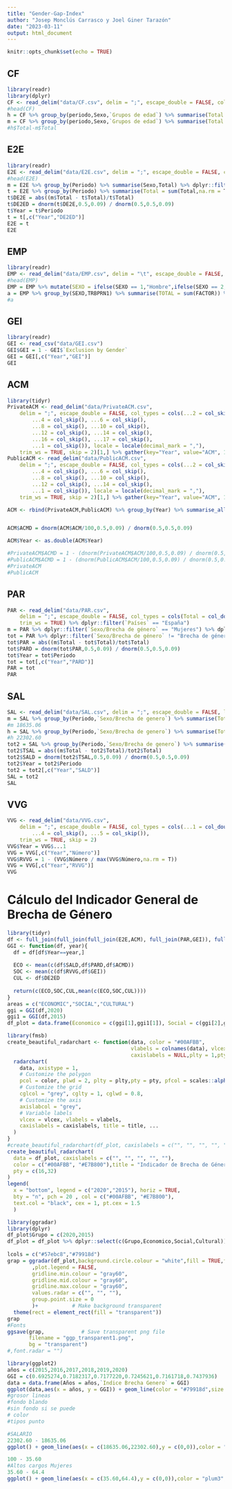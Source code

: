 ```yaml
---
title: "Gender-Gap-Index"
author: "Josep Monclús Carrasco y Joel Giner Tarazón"
date: "2023-03-11"
output: html_document
---
```


```r
knitr::opts_chunk$set(echo = TRUE)
```

## CF

```r
library(readr)
library(dplyr)
CF <- read_delim("data/CF.csv", delim = ";", escape_double = FALSE, col_types = cols(Total = col_double()), locale = locale(decimal_mark = ","), trim_ws = TRUE)
#head(CF)
h = CF %>% group_by(periodo,Sexo,`Grupos de edad`) %>% summarise(Total = sum(Total,na.rm = T)) %>% dplyr::filter(Sexo == "Hombres")
m = CF %>% group_by(periodo,Sexo,`Grupos de edad`) %>% summarise(Total = sum(Total,na.rm = T)) %>% dplyr::filter(Sexo == "Mujeres")
#h$Total-m$Total
```



## E2E

```r
library(readr)
E2E <- read_delim("data/E2E.csv", delim = ";", escape_double = FALSE, col_types = cols(Total = col_double()),locale = locale(decimal_mark = ","), trim_ws = TRUE) %>% dplyr::filter(`Países` == "España")
#head(E2E)
m = E2E %>% group_by(Periodo) %>% summarise(Sexo,Total) %>% dplyr::filter(`Sexo` == "Mujeres")
t = E2E %>% group_by(Periodo) %>% summarise(Total = sum(Total,na.rm = T))
t$DE2E = abs((m$Total - t$Total)/t$Total)
t$DE2ED = dnorm(t$DE2E,0.5,0.09) / dnorm(0.5,0.5,0.09)
t$Year = t$Periodo
t = t[,c("Year","DE2ED")]
E2E = t
E2E
```

## EMP

```r
library(readr)
EMP <- read_delim("data/EMP.csv", delim = "\t", escape_double = FALSE, trim_ws = TRUE)
#head(EMP)
EMP = EMP %>% mutate(SEXO = ifelse(SEXO == 1,"Hombre",ifelse(SEXO == 2,"Mujer",NA)))
a = EMP %>% group_by(SEXO,TRBPRN1) %>% summarise(TOTAL = sum(FACTOR)) %>%mutate(Porcentaje_personas = (TOTAL / sum(TOTAL))) %>% dplyr::filter(TRBPRN1 == 1)
#a
```


## GEI

```r
library(readr)
GEI <- read_csv("data/GEI.csv")
GEI$GEI = 1 - GEI$`Exclusion by Gender`
GEI = GEI[,c("Year","GEI")]
GEI
```

## ACM

```r
library(tidyr)
PrivateACM <- read_delim("data/PrivateACM.csv", 
    delim = ";", escape_double = FALSE, col_types = cols(...2 = col_skip(), 
        ...4 = col_skip(), ...6 = col_skip(), 
        ...8 = col_skip(), ...10 = col_skip(), 
        ...12 = col_skip(), ...14 = col_skip(), 
        ...16 = col_skip(), ...17 = col_skip(), 
        ...1 = col_skip()), locale = locale(decimal_mark = ","), 
    trim_ws = TRUE, skip = 2)[1,] %>% gather(key="Year", value="ACM", 1:7)
PublicACM <- read_delim("data/PublicACM.csv", 
    delim = ";", escape_double = FALSE, col_types = cols(...2 = col_skip(), 
        ...4 = col_skip(), ...6 = col_skip(), 
        ...8 = col_skip(), ...10 = col_skip(), 
        ...12 = col_skip(), ...14 = col_skip(), 
        ...1 = col_skip()), locale = locale(decimal_mark = ","), 
    trim_ws = TRUE, skip = 2)[1,] %>% gather(key="Year", value="ACM", 1:7)

ACM <- rbind(PrivateACM,PublicACM) %>% group_by(Year) %>% summarise_all(.,mean)


ACM$ACMD = dnorm(ACM$ACM/100,0.5,0.09) / dnorm(0.5,0.5,0.09)

ACM$Year <- as.double(ACM$Year)

#PrivateACM$ACMD = 1 - (dnorm(PrivateACM$ACM/100,0.5,0.09) / dnorm(0.5,0.5,0.09))
#PublicACM$ACMD = 1 - (dnorm(PublicACM$ACM/100,0.5,0.09) / dnorm(0.5,0.5,0.09))
#PrivateACM
#PublicACM
```

## PAR

```r
PAR <- read_delim("data/PAR.csv", 
    delim = ";", escape_double = FALSE, col_types = cols(Total = col_double()), locale = locale(decimal_mark = ","), 
    trim_ws = TRUE) %>% dplyr::filter(`Países` == "España")
m = PAR %>% dplyr::filter(`Sexo/Brecha de género` == "Mujeres") %>% dplyr::select(c(Periodo,Total))%>% arrange(Periodo)
tot = PAR %>% dplyr::filter(`Sexo/Brecha de género` != "Brecha de género (mujeres - hombres)")%>% group_by(Periodo) %>% summarise(Total = sum(Total,na.rm=T))
tot$PAR = abs((m$Total - tot$Total)/tot$Total)
tot$PARD = dnorm(tot$PAR,0.5,0.09) / dnorm(0.5,0.5,0.09)
tot$Year = tot$Periodo
tot = tot[,c("Year","PARD")]
PAR = tot
PAR
```

## SAL

```r
SAL <- read_delim("data/SAL.csv", delim = ";", escape_double = FALSE, locale = locale(decimal_mark = ","), trim_ws = TRUE) %>% dplyr::filter(`Sexo/Brecha de genero` != "Cociente mujeres respecto a hombres")
m = SAL %>% group_by(Periodo,`Sexo/Brecha de genero`) %>% summarise(Total = mean(Total,na.rm = T)) %>% dplyr::filter(`Sexo/Brecha de genero` == "Mujeres")
#m 18635.06	
h = SAL %>% group_by(Periodo,`Sexo/Brecha de genero`) %>% summarise(Total = mean(Total,na.rm = T)) %>% dplyr::filter(`Sexo/Brecha de genero` == "Hombres")
#h 22302.60	
tot2 = SAL %>% group_by(Periodo,`Sexo/Brecha de genero`) %>% summarise(Total = mean(Total,na.rm = T)) %>% group_by(Periodo) %>% summarise(Total = sum(Total,na.rm=T))
tot2$TSAL = abs((m$Total - tot2$Total)/tot2$Total)
tot2$SALD = dnorm(tot2$TSAL,0.5,0.09) / dnorm(0.5,0.5,0.09)
tot2$Year = tot2$Periodo
tot2 = tot2[,c("Year","SALD")]
SAL = tot2
SAL
```


## VVG

```r
VVG <- read_delim("data/VVG.csv", 
    delim = ";", escape_double = FALSE, col_types = cols(...1 = col_double(),...2 = col_skip(), 
        ...4 = col_skip(), ...5 = col_skip()), 
    trim_ws = TRUE, skip = 2)
VVG$Year = VVG$...1
VVG = VVG[,c("Year","Número")]
VVG$RVVG = 1 - (VVG$Número / max(VVG$Número,na.rm = T))
VVG = VVG[,c("Year","RVVG")]
VVG
```


# Cálculo del Indicador General de Brecha de Género

```r
library(tidyr)
df <- full_join(full_join(full_join(E2E,ACM), full_join(PAR,GEI)), full_join(SAL, VVG)) %>% drop_na()
GGI <- function(df, year){
  df = df[df$Year==year,]
  
  ECO <- mean(c(df$SALD,df$PARD,df$ACMD))
  SOC <- mean(c(df$RVVG,df$GEI))
  CUL <- df$DE2ED
  
  return(c(ECO,SOC,CUL,mean(c(ECO,SOC,CUL))))
}
areas = c("ECONOMIC","SOCIAL","CULTURAL")
ggi = GGI(df,2020)
ggi1 = GGI(df,2015)
df_plot = data.frame(Economico = c(ggi[1],ggi1[1]), Social = c(ggi[2],ggi1[2]), Cultural = c(ggi[3],ggi1[3]))
```

```r
library(fmsb)
create_beautiful_radarchart <- function(data, color = "#00AFBB", 
                                        vlabels = colnames(data), vlcex = 0.7,
                                        caxislabels = NULL,plty = 1,pty = 32, title = NULL, ...){
  radarchart(
    data, axistype = 1,
    # Customize the polygon 
    pcol = color, plwd = 2, plty = plty,pty = pty, pfcol = scales::alpha("#00AFBB", 0.3),
    # Customize the grid
    cglcol = "grey", cglty = 1, cglwd = 0.8,
    # Customize the axis
    axislabcol = "grey", 
    # Variable labels
    vlcex = vlcex, vlabels = vlabels,
    caxislabels = caxislabels, title = title, ...
  )
}
#create_beautiful_radarchart(df_plot, caxislabels = c("", "", "", "", ""),title = "Gender Gap Index")
create_beautiful_radarchart(
  data = df_plot, caxislabels = c("", "", "", "", ""),
  color = c("#00AFBB", "#E7B800"),title = "Indicador de Brecha de Género Generalizado",plty = c("solid", "dotted"),
  pty = c(16,32)
)
legend(
  x = "bottom", legend = c("2020","2015"), horiz = TRUE,
  bty = "n", pch = 20 , col = c("#00AFBB", "#E7B800"),
  text.col = "black", cex = 1, pt.cex = 1.5
  )
```

```r
library(ggradar)
library(dplyr)
df_plot$Grupo = c(2020,2015)
df_plot = df_plot %>% dplyr::select(c(Grupo,Economico,Social,Cultural))
 
lcols = c("#57ebc8","#79918d")
grap = ggradar(df_plot,background.circle.colour = "white",fill = TRUE,fill.alpha = 0.2,group.colours = lcols
        ,plot.legend = FALSE,
        gridline.min.colour = "gray60",
        gridline.mid.colour = "gray60",
        gridline.max.colour = "gray60",
        values.radar = c("", "", ""),
        group.point.size = 0
        )+           # Make background transparent
  theme(rect = element_rect(fill = "transparent"))
grap
#Fonts
ggsave(grap,            # Save transparent png file
       filename = "ggp_transparent1.png",
       bg = "transparent")
#,font.radar = "") 
```


```r
library(ggplot2)
años = c(2015,2016,2017,2018,2019,2020)
GGI = c(0.6925274,0.7182317,0.7177220,0.7245621,0.7161718,0.7437936)
data = data.frame(Años = años,`Indice Brecha Genero` = GGI)
ggplot(data,aes(x = años, y = GGI)) + geom_line(color = "#79918d",size = 1.25) + geom_point(color = "#79918d",shape = 4,size = 4) + ylim(c(0.6,0.9))
#grosor lineas
#fondo blando
#sin fondo si se puede
# color 
#tipos punto
```

```r
#SALARIO 
22302.60 - 18635.06
ggplot() + geom_line(aes(x = c(18635.06,22302.60),y = c(0,0)),color = "plum3",alpha = 0.4,size = 3.5) + geom_point(aes(x = c(18635.06,22302.60),y = c(0,0)),shape=18,size = 3,color = c("olivedrab","magenta4")) + xlim(c(0,80000)) #+ geom_text(aes(x = c(15500,26000),y = c(0,0)),label = c("18'6k","22'3k"))
```

```r
100 - 35.60	
#Altos cargos Mujeres
35.60 - 64.4
ggplot() + geom_line(aes(x = c(35.60,64.4),y = c(0,0)),color = "plum3",alpha = 0.4,size = 3.5) + geom_point(aes(x = c(35.60,64.4),y = c(0,0)),shape=18,size = 3,color = c("olivedrab","magenta4")) + xlim(c(0,100)) #+ geom_text(aes(x = c(15500,26000),y = c(0,0)),label = c("18'6k","22'3k"))
```
